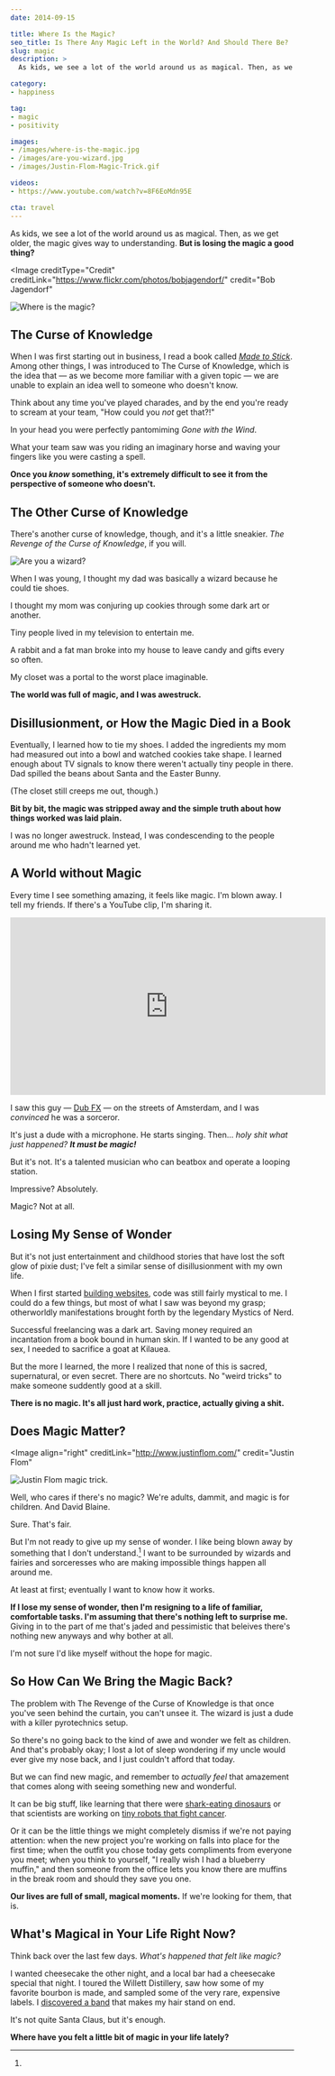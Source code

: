 ```yaml
---
date: 2014-09-15

title: Where Is the Magic?
seo_title: Is There Any Magic Left in the World? And Should There Be?
slug: magic
description: >
  As kids, we see a lot of the world around us as magical. Then, as we get older, the magic gives way to understanding. But is losing the magic a good thing?

category:
- happiness

tag:
- magic
- positivity

images:
- /images/where-is-the-magic.jpg
- /images/are-you-wizard.jpg
- /images/Justin-Flom-Magic-Trick.gif

videos:
- https://www.youtube.com/watch?v=8F6EoMdn95E

cta: travel
---
```



As kids, we see a lot of the world around us as magical. Then, as we get older,
the magic gives way to understanding. **But is losing the magic a good thing?**

<Image
  creditType="Credit"
  creditLink="https://www.flickr.com/photos/bobjagendorf/"
  credit="Bob Jagendorf"
>

  ![Where is the magic?](images/where-is-the-magic.jpg)

</Image>

## The Curse of Knowledge

When I was first starting out in business, I read a book called [_Made to
Stick_][1]. Among other things, I was introduced to The Curse of Knowledge,
which is the idea that — as we become more familiar with a given topic — we are
unable to explain an idea well to someone who doesn't know.

Think about any time you've played charades, and by the end you're ready to
scream at your team, "How could you _not_ get that?!"

In your head you were perfectly pantomiming _Gone with the Wind_.

What your team saw was you riding an imaginary horse and waving your fingers
like you were casting a spell.

**Once you _know_ something, it's extremely difficult to see it from the
perspective of someone who doesn't.**

## The Other Curse of Knowledge

There's another curse of knowledge, though, and it's a little sneakier. _The
Revenge of the Curse of Knowledge_, if you will.

<Image align="right">

  ![Are you a wizard?](images/are-you-wizard.jpg)

</Image>

When I was young, I thought my dad was basically a wizard because he could tie
shoes.

I thought my mom was conjuring up cookies through some dark art or another.

Tiny people lived in my television to entertain me.

A rabbit and a fat man broke into my house to leave candy and gifts every so
often.

My closet was a portal to the worst place imaginable.

**The world was full of magic, and I was awestruck.**

## Disillusionment, or How the Magic Died in a Book

Eventually, I learned how to tie my shoes. I added the ingredients my mom had
measured out into a bowl and watched cookies take shape. I learned enough about
TV signals to know there weren't actually tiny people in there. Dad spilled the
beans about Santa and the Easter Bunny.

(The closet still creeps me out, though.)

**Bit by bit, the magic was stripped away and the simple truth about how things worked was laid plain.**

I was no longer awestruck. Instead, I was condescending to the people around me
who hadn't learned yet.

## A World without Magic

Every time I see something amazing, it feels like magic. I'm blown away. I tell
my friends. If there's a YouTube clip, I'm sharing it.

<iframe width="560" height="315" src="https://www.youtube.com/embed/8F6EoMdn95E" frameborder="0" gesture="media" allow="encrypted-media" allowfullscreen></iframe>

I saw this guy — [Dub FX][2] — on the streets of Amsterdam, and I was
_convinced_ he was a sorceror.

It's just a dude with a microphone. He starts singing. Then... _holy shit what just happened? **It must be magic!**_

But it's not. It's a talented musician who can beatbox and operate a looping
station.

Impressive? Absolutely.

Magic? Not at all.

## Losing My Sense of Wonder

But it's not just entertainment and childhood stories that have lost the soft
glow of pixie dust; I've felt a similar sense of disillusionment with my own
life.

When I first started [building websites][3], code was still fairly mystical to
me. I could do a few things, but most of what I saw was beyond my grasp;
otherworldly manifestations brought forth by the legendary Mystics of Nerd.

Successful freelancing was a dark art. Saving money required an incantation from
a book bound in human skin. If I wanted to be any good at sex, I needed to
sacrifice a goat at Kilauea.

But the more I learned, the more I realized that none of this is sacred,
supernatural, or even secret. There are no shortcuts. No "weird tricks" to make
someone suddently good at a skill.

**There is no magic. It's all just hard work, practice, actually giving a
shit.**

## Does Magic Matter?

<Image
  align="right"
  creditLink="http://www.justinflom.com/"
  credit="Justin Flom"
>

  ![Justin Flom magic trick.](images/Justin-Flom-Magic-Trick.gif)

</Image>

Well, who cares if there's no magic? We're adults, dammit, and magic is for
children. And David Blaine.

Sure. That's fair.

But I'm not ready to give up my sense of wonder. I like being blown away by
something that I don't understand.[^at-first] I want to be surrounded by wizards
and fairies and sorceresses who are making impossible things happen all around
me.

[^at-first]:
  At least at first; eventually I want to know how it works.

**If I lose my sense of wonder, then I'm resigning to a life of familiar, comfortable tasks. I'm assuming that there's nothing left to surprise me.** Giving in to the part of me that's jaded and pessimistic that beleives there's nothing new anyways and why bother at all.

I'm not sure I'd like myself without the hope for magic.

## So How Can We Bring the Magic Back?

The problem with The Revenge of the Curse of Knowledge is that once you've seen
behind the curtain, you can't unsee it. The wizard is just a dude with a killer
pyrotechnics setup.

So there's no going back to the kind of awe and wonder we felt as children. And
that's probably okay; I lost a lot of sleep wondering if my uncle would ever
give my nose back, and I just couldn't afford that today.

But we can find new magic, and remember to _actually feel_ that amazement that
comes along with seeing something new and wonderful.

It can be big stuff, like learning that there were [shark-eating dinosaurs][4]
or that scientists are working on [tiny robots that fight cancer][5].

Or it can be the little things we might completely dismiss if we're not paying
attention: when the new project you're working on falls into place for the first
time; when the outfit you chose today gets compliments from everyone you meet;
when you think to yourself, "I really wish I had a blueberry muffin," and then
someone from the office lets you know there are muffins in the break room and
should they save you one.

**Our lives are full of small, magical moments.** If we're looking for them,
that is.

## What's Magical in Your Life Right Now?

Think back over the last few days. _What's happened that felt like magic?_

I wanted cheesecake the other night, and a local bar had a cheesecake special
that night. I toured the Willett Distillery, saw how some of my favorite bourbon
is made, and sampled some of the very rare, expensive labels. I [discovered a
band][6] that makes my hair stand on end.

It's not quite Santa Claus, but it's enough.

**Where have you felt a little bit of magic in your life lately?**

[1]: http://cptr.me/XoBEmg
[2]: http://dubfx.com/
[3]: http://copterlabs.com/
[4]: http://www.iflscience.com/plants-and-animals/first-ever-swimming-dinosaur-ate-sharks
[5]: http://www.nature.com/ncomms/2014/140826/ncomms5712/full/ncomms5712.html
[6]: https://www.youtube.com/watch?v=Gsnrzr0Bm80
